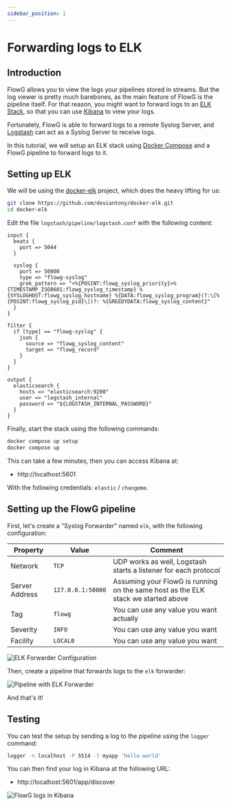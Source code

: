 ```yaml
---
sidebar_position: 1
---
```


# Forwarding logs to ELK

## Introduction

FlowG allows you to view the logs your pipelines stored in streams. But the
log viewer is pretty much barebones, as the main feature of FlowG is the
pipeline itself. For that reason, you might want to forward logs to an
[ELK Stack](https://www.elastic.co/elastic-stack), so that you can use
[Kibana](https://www.elastic.co/kibana) to view your logs.

Fortunately, FlowG is able to forward logs to a remote Syslog Server, and
[Logstash](https://www.elastic.co/logstash) can act as a Syslog Server to
receive logs.

In this tutorial, we will setup an ELK stack using
[Docker Compose](https://docs.docker.com/compose/) and a FlowG pipeline to
forward logs to it.

## Setting up ELK

We will be using the [docker-elk](https://github.com/deviantony/docker-elk)
project, which does the heavy lifting for us:

```bash
git clone https://github.com/deviantony/docker-elk.git
cd docker-elk
```

Edit the file `logstash/pipeline/logstash.conf` with the following content:

```logstash
input {
  beats {
    port => 5044
  }

  syslog {
    port => 50000
    type => "flowg-syslog"
    grok_pattern => "<%{POSINT:flowg_syslog_priority}>%{TIMESTAMP_ISO8601:flowg_syslog_timestamp} %{SYSLOGHOST:flowg_syslog_hostname} %{DATA:flowg_syslog_program}(?:\[%{POSINT:flowg_syslog_pid}\])?: %{GREEDYDATA:flowg_syslog_content}"
  }
}

filter {
  if [type] == "flowg-syslog" {
    json {
      source => "flowg_syslog_content"
      target => "flowg_record"
    }
  }
}

output {
  elasticsearch {
    hosts => "elasticsearch:9200"
    user => "logstash_internal"
    password => "${LOGSTASH_INTERNAL_PASSWORD}"
  }
}
```

Finally, start the stack using the following commands:

```bash
docker compose up setup
docker compose up
```

This can take a few minutes, then you can access Kibana at:

 - http://localhost:5601

With the following credentials: `elastic` / `changeme`.

## Setting up the FlowG pipeline


First, let's create a "Syslog Forwarder" named `elk`, with the following
configuration:

| Property | Value | Comment |
| --- | --- | --- |
| Network | `TCP` | UDP works as well, Logstash starts a listener for each protocol |
| Server Address | `127.0.0.1:50000` | Assuming your FlowG is running on the same host as the ELK stack we started above |
| Tag | `flowg` | You can use any value you want actually |
| Severity | `INFO` | You can use any value you want |
| Facility | `LOCAL0` | You can use any value you want |

<div style={{ textAlign: 'center' }}>
  <img src={ForwarderElkUrl} alt="ELK Forwarder Configuration" />
</div>

Then, create a pipeline that forwards logs to the `elk` forwarder:

<div style={{ textAlign: 'center' }}>
  <img src={PipelineWithElkUrl} alt="Pipeline with ELK Forwarder" />
</div>

And that's it!

## Testing


You can test the setup by sending a log to the pipeline using the `logger`
command:

```bash
logger -n localhost -P 5514 -t myapp 'hello world'
```

You can then find your log in Kibana at the following URL:

 - http://localhost:5601/app/discover

<div style={{ textAlign: 'center' }} class="with-zoom">
  <img src={KibanaUrl} alt="FlowG logs in Kibana" />
</div>
